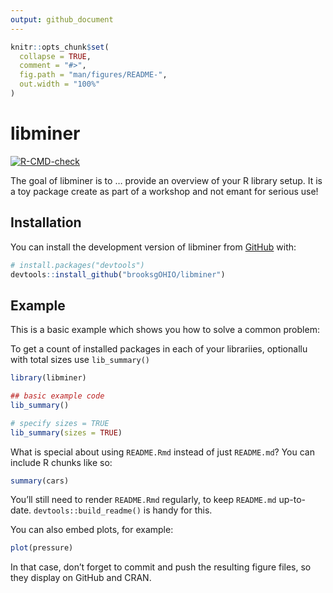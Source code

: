 ```yaml
---
output: github_document
---
```


<!-- README.md is generated from README.Rmd. Please edit that file -->

```r
knitr::opts_chunk$set(
  collapse = TRUE,
  comment = "#>",
  fig.path = "man/figures/README-",
  out.width = "100%"
)
```

# libminer

<!-- badges: start -->
[![R-CMD-check](https://github.com/brooksgOHIO/libminer/actions/workflows/R-CMD-check.yaml/badge.svg)](https://github.com/brooksgOHIO/libminer/actions/workflows/R-CMD-check.yaml)
<!-- badges: end -->

The goal of libminer is to ... provide an overview of your R library setup. It is a toy package create as part of a workshop and not emant for serious use!

## Installation

You can install the development version of libminer from [GitHub](https://github.com/) with:

``` r
# install.packages("devtools")
devtools::install_github("brooksgOHIO/libminer")
```

## Example

This is a basic example which shows you how to solve a common problem:

To get a count of installed packages in each of your librariies, optionallu with total sizes use `lib_summary()`

```r
library(libminer)

## basic example code
lib_summary()

# specify sizes = TRUE
lib_summary(sizes = TRUE)
```

What is special about using `README.Rmd` instead of just `README.md`? You can include R chunks like so:

```r
summary(cars)
```

You'll still need to render `README.Rmd` regularly, to keep `README.md` up-to-date. `devtools::build_readme()` is handy for this.

You can also embed plots, for example:

```r
plot(pressure)
```

In that case, don't forget to commit and push the resulting figure files, so they display on GitHub and CRAN.
